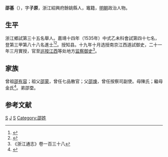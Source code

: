 {{明清人物信息框
| 姓名 = 邵基
| 原名 =
| 圖片名稱= 
| 圖片大小 =
| 圖片說明 = 
| 最高職務 =南京江西道御史
| 國家 = 大明 
| 爵位 =
| 籍貫 = 浙江紹興府餘姚縣
| 族裔 = 
| 字號 = 
| 諡號 =
| 出生日期 = 弘治十五年
| 出生地點 = <!---浙江紹興府餘姚縣--->
| 逝世日期 = 卒年不詳 
| 逝世地點 =
| 墓葬 =
| 配偶 = 娶沈氏
| 親屬 = 
| 出身 =
* 嘉靖七年戊子科舉人
* 嘉靖十四年乙未科同進士出身
| 經歷 =
| 著作 =  
}}
'''邵基'''（{{bd|1502年||？|catIdx=}}），字'''子原'''，浙江紹興府餘姚縣人，竈籍，[[明朝|明朝]]政治人物。

== 生平 ==
浙江鄉試第三十五名舉人。嘉靖十四年（1535年）中式乙未科會試第四十七名，登第三甲第八十八名進士<ref>{{Cite book|title=《皇明贡举考》卷五|author=[[张朝瑞|张朝瑞]]|publisher=《续修四库全书》史部第828册|year=|isbn=|location=|pages=}}</ref><ref>{{Cite book|title=贡举志五种 上|author=鲁小俊，江俊伟著|publisher=武汉大学出版社|year=2009|isbn=978-7-307-07043-1|location=武汉|pages=}}</ref>。授知县。十九年十月选授南京江西道試御史，二十一年三月實授，官至[[巡按|巡按]][[江西|江西]]等处地方[[监察御史|监察御史]]<ref>《浙江通志》卷一百三十八</ref>。

== 家族 ==
曾祖[[邵有容|邵有容]]；祖父[[邵蒙|邵蒙]]，曾任七品散官；父[[邵煉|邵煉]]，曾任按察司副使。母陳氏；繼母金氏<ref>{{Cite book|title=天一阁藏明代科举录选刊 登科录 点校本|author=龚延明主编|publisher=宁波出版社|year=2016|isbn=978-7-5526-2320-8|location=宁波|pages=|quote=《天一閣藏明代科舉錄選刊.登科錄》之《嘉靖十四年乙未科進士登科錄》}}</ref>。弟邵垔。

==参考文献==
{{reflist}}

{{嘉靖十四年乙未科殿試金榜}}

{{DEFAULTSORT:}}
[[Category:余姚人|S]]
[[Category:余姚邵氏|J]]
[[Category:明朝南京監察御史|S]]
[[Category:邵姓|Category:邵姓]]